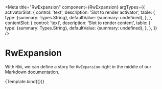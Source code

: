 
<Meta
  title="RwExpansion"
  component={RwExpansion}
  argTypes={{
    activatorSlot: {
      control: 'text',
      description: 'Slot to render activator',
      table: {
        type: {summary: Types.String},
        defaultValue: {summary: undefined},
      },
    },
    contentSlot: {
      control: 'text',
      description: 'Slot to render content',
      table: {
        type: {summary: Types.String},
        defaultValue: {summary: undefined},
      },
    },
  }}
/>


# RwExpansion

With `MDX`, we can define a story for `RwExpansion` right in the middle of our
Markdown documentation.

<Canvas withSource='none'>
  <Story
    name="Default"
    args={{
      activatorSlot: 'title',
      contentSlot: 'description',
    }}
  >
    {Template.bind({})}
  </Story>
</Canvas>


<Source
  language='html'
  dark
  format={false}
  code={DEFAULT_CODE}
/>

<ArgsTable story="Default"/>
